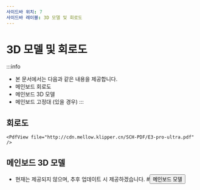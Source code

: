 ```yaml
---
사이드바 위치: 7
사이드바 레이블: 3D 모델 및 회로도
---
```




# 3D 모델 및 회로도


:::info
* 본 문서에서는 다음과 같은 내용을 제공합니다.
* 메인보드 회로도
* 메인보드 3D 모델
* 메인보드 고정대 (있을 경우)
:::

## 회로도

    <PdfView file="http://cdn.mellow.klipper.cn/SCH-PDF/E3-pro-ultra.pdf" />


## 메인보드 3D 모델
* 현재는 제공되지 않으며, 추후 업데이트 시 제공하겠습니다.
    #<Button variant="contained" disableElevation href="https://cdn.mellow.klipper.cn/STEP/FLY-E3PRO.step">메인보드 모델</Button>
